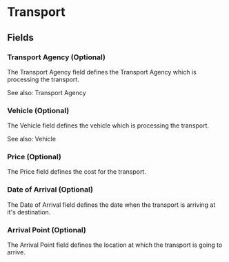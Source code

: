 
# Transport

## Fields

### Transport Agency (Optional)

The Transport Agency field defines the Transport Agency which is processing the transport.

See also: <Link href="/main-entities/transportagency">Transport Agency</Link>

### Vehicle (Optional)

The Vehicle field defines the vehicle which is processing the transport.

See also: <Link href="/secondary-entities/vehicle">Vehicle</Link>

### Price (Optional)

The Price field defines the cost for the transport.

### Date of Arrival (Optional)

The Date of Arrival field defines the date when the transport is arriving at it's destination.

### Arrival Point (Optional)

The Arrival Point field defines the location at which the transport is going to arrive.
